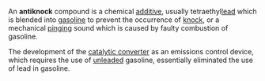An '''antiknock''' compound is a chemical [[additive]], usually tetraethyl[[lead]] which is blended into [[gasoline]] to prevent the occurrence of [[knock]], or a mechanical [[ping]]ing sound which is caused by faulty combustion of gasoline.

The development of the [[catalytic converter]] as an emissions control device, which requires the use of [[unleaded]] gasoline, essentially eliminated the use of lead in gasoline.